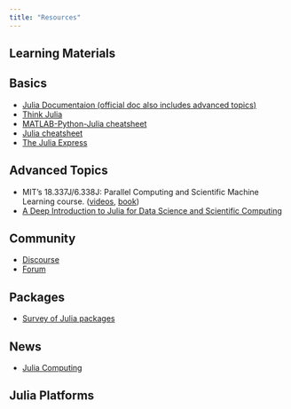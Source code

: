```yaml
---
title: "Resources"
---
```


## Learning Materials



## Basics
- [Julia Documentaion (official doc also includes advanced topics)](https://docs.julialang.org/en/v1/)
- [Think Julia](https://benlauwens.github.io/ThinkJulia.jl/latest/book.html)
- [MATLAB-Python-Julia cheatsheet](https://cheatsheets.quantecon.org/)
- [Julia cheatsheet](https://cheatsheets.quantecon.org/julia-cheatsheet.html)
- [The Julia Express](http://bogumilkaminski.pl/files/julia_express.pdf)

## Advanced Topics
- MIT's 18.337J/6.338J: Parallel Computing and Scientific Machine Learning course. ([videos](https://www.youtube.com/watch?v=3IoqyXmAAkU&list=PLCAl7tjCwWyGjdzOOnlbGnVNZk0kB8VSa), [book](https://github.com/SciML/SciMLBook))
- [A Deep Introduction to Julia for Data Science and Scientific Computing](http://ucidatascienceinitiative.github.io/IntroToJulia/)

## Community

- [Discourse](https://discourse.julialang.org/)
- [Forum](https://forem.julialang.org/)


## Packages

- [Survey of Julia packages](https://sosiristseng.github.io/julia-pkgs/#/)

## News

- [Julia Computing](https://juliacomputing.com/)


## Julia Platforms